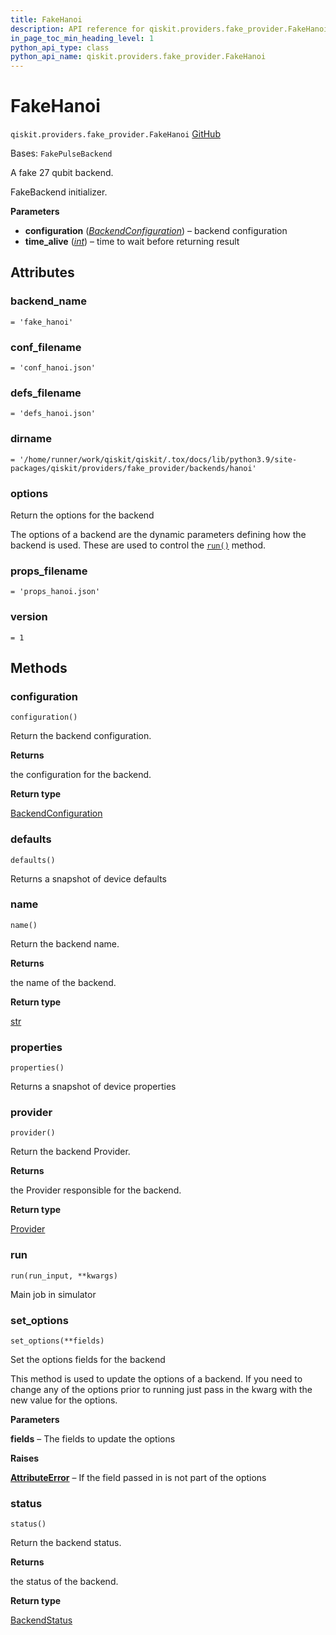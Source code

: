 ```yaml
---
title: FakeHanoi
description: API reference for qiskit.providers.fake_provider.FakeHanoi
in_page_toc_min_heading_level: 1
python_api_type: class
python_api_name: qiskit.providers.fake_provider.FakeHanoi
---
```


# FakeHanoi

<span id="qiskit.providers.fake_provider.FakeHanoi" />

`qiskit.providers.fake_provider.FakeHanoi` [GitHub](https://github.com/qiskit/qiskit/tree/stable/0.25/qiskit/providers/fake_provider/backends/hanoi/fake_hanoi.py "view source code")

Bases: `FakePulseBackend`

A fake 27 qubit backend.

FakeBackend initializer.

**Parameters**

*   **configuration** ([*BackendConfiguration*](qiskit.providers.models.BackendConfiguration "qiskit.providers.models.BackendConfiguration")) – backend configuration
*   **time\_alive** ([*int*](https://docs.python.org/3/library/functions.html#int "(in Python v3.12)")) – time to wait before returning result

## Attributes

<span id="qiskit.providers.fake_provider.FakeHanoi.backend_name" />

### backend\_name

`= 'fake_hanoi'`

<span id="qiskit.providers.fake_provider.FakeHanoi.conf_filename" />

### conf\_filename

`= 'conf_hanoi.json'`

<span id="qiskit.providers.fake_provider.FakeHanoi.defs_filename" />

### defs\_filename

`= 'defs_hanoi.json'`

<span id="qiskit.providers.fake_provider.FakeHanoi.dirname" />

### dirname

`= '/home/runner/work/qiskit/qiskit/.tox/docs/lib/python3.9/site-packages/qiskit/providers/fake_provider/backends/hanoi'`

<span id="qiskit.providers.fake_provider.FakeHanoi.options" />

### options

Return the options for the backend

The options of a backend are the dynamic parameters defining how the backend is used. These are used to control the [`run()`](#qiskit.providers.fake_provider.FakeHanoi.run "qiskit.providers.fake_provider.FakeHanoi.run") method.

<span id="qiskit.providers.fake_provider.FakeHanoi.props_filename" />

### props\_filename

`= 'props_hanoi.json'`

<span id="qiskit.providers.fake_provider.FakeHanoi.version" />

### version

`= 1`

## Methods

### configuration

<span id="qiskit.providers.fake_provider.FakeHanoi.configuration" />

`configuration()`

Return the backend configuration.

**Returns**

the configuration for the backend.

**Return type**

[BackendConfiguration](qiskit.providers.models.BackendConfiguration "qiskit.providers.models.BackendConfiguration")

### defaults

<span id="qiskit.providers.fake_provider.FakeHanoi.defaults" />

`defaults()`

Returns a snapshot of device defaults

### name

<span id="qiskit.providers.fake_provider.FakeHanoi.name" />

`name()`

Return the backend name.

**Returns**

the name of the backend.

**Return type**

[str](https://docs.python.org/3/library/stdtypes.html#str "(in Python v3.12)")

### properties

<span id="qiskit.providers.fake_provider.FakeHanoi.properties" />

`properties()`

Returns a snapshot of device properties

### provider

<span id="qiskit.providers.fake_provider.FakeHanoi.provider" />

`provider()`

Return the backend Provider.

**Returns**

the Provider responsible for the backend.

**Return type**

[Provider](qiskit.providers.Provider "qiskit.providers.Provider")

### run

<span id="qiskit.providers.fake_provider.FakeHanoi.run" />

`run(run_input, **kwargs)`

Main job in simulator

### set\_options

<span id="qiskit.providers.fake_provider.FakeHanoi.set_options" />

`set_options(**fields)`

Set the options fields for the backend

This method is used to update the options of a backend. If you need to change any of the options prior to running just pass in the kwarg with the new value for the options.

**Parameters**

**fields** – The fields to update the options

**Raises**

[**AttributeError**](https://docs.python.org/3/library/exceptions.html#AttributeError "(in Python v3.12)") – If the field passed in is not part of the options

### status

<span id="qiskit.providers.fake_provider.FakeHanoi.status" />

`status()`

Return the backend status.

**Returns**

the status of the backend.

**Return type**

[BackendStatus](qiskit.providers.models.BackendStatus "qiskit.providers.models.BackendStatus")

